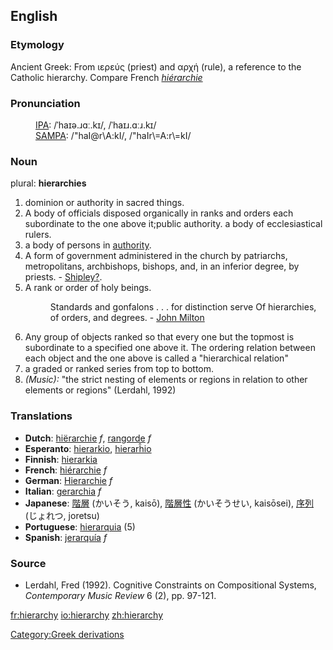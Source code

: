 {{rfc}}
==English==
===Etymology===
Ancient Greek: From ιερεύς (priest) and αρχή (rule), a reference to the Catholic hierarchy.  Compare French ''[[hiérarchie]]''

===Pronunciation===
:[[International Phonetic Alphabet|IPA]]: /ˈhaɪə.ɹɑː.kɪ/, /ˈhaɪɹ.ɑːɹ.kɪ/
:[[SAMPA]]: /"haI@r\A:kI/, /"haIr\=A:r\=kI/

=== Noun ===
plural: '''hierarchies'''
#dominion or authority in sacred things.
#A body of officials disposed organically in ranks and orders each subordinate to the one above it;public authority. a body of ecclesiastical rulers.
# a body of persons in [[authority]].
#A form of government administered in the church by patriarchs, metropolitans, archbishops, bishops, and, in an inferior degree, by priests. - [[Shipley?]].
#A rank or order of holy beings.
#:Standards and gonfalons . . . for distinction serve Of hierarchies, of orders, and degrees. - [[w:John Milton|John Milton]]
#Any group of objects ranked so that every one but the topmost is subordinate to a specified one above it. The ordering relation between each object and the one above is called a "hierarchical relation" 
# a graded or ranked series from top to bottom.
#''(Music):'' "the strict nesting of elements or regions in relation to other elements or regions" (Lerdahl, 1992)

=== Translations ===
*'''Dutch''': [[hiërarchie]] ''f'', [[rangorde]] ''f''
*'''Esperanto''': [[hierarkio]], [[hierarĥio]]
*'''Finnish''': [[hierarkia]]
*'''French''': [[hiérarchie]] ''f''
*'''German''': [[Hierarchie]] ''f''
*'''Italian''': [[gerarchia]] ''f''
*'''Japanese''': [[階層]] (かいそう, kaisō), [[階層性]] (かいそうせい, kaisōsei), [[序列]] (じょれつ, joretsu)
*'''Portuguese''': [[hierarquia]] {{f}} (5)
*'''Spanish''': [[jerarquía]] ''f''

===Source===
*Lerdahl, Fred (1992). Cognitive Constraints on Compositional Systems, ''Contemporary Music Review'' 6 (2), pp. 97-121.
[[Category:Greek derivations]]

[[fr:hierarchy]]
[[io:hierarchy]]
[[zh:hierarchy]]